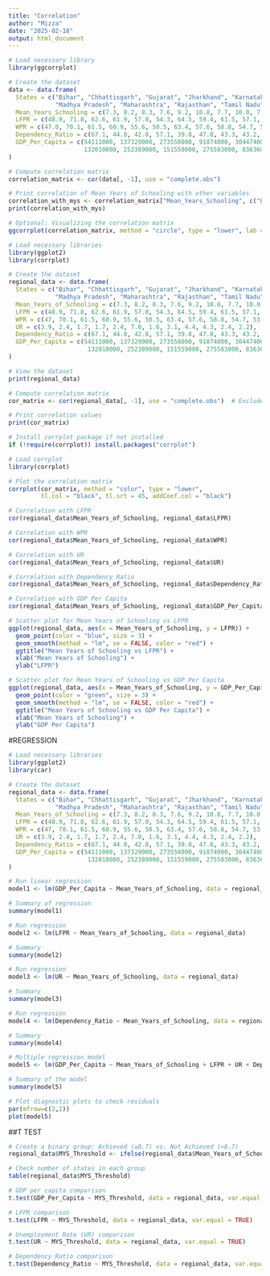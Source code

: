 ---
title: "Correlation"
author: "Mizza"
date: "2025-02-18"
output: html_document
---

```{r}
# Load necessary library
library(ggcorrplot)

# Create the dataset
data <- data.frame(
  States = c("Bihar", "Chhattisgarh", "Gujarat", "Jharkhand", "Karnataka", "Kerala",
             "Madhya Pradesh", "Maharashtra", "Rajasthan", "Tamil Nadu", "Uttar Pradesh", "West Bengal"),
  Mean_Years_Schooling = c(7.3, 8.2, 8.3, 7.6, 9.2, 10.8, 7.7, 10.0, 7.3, 9.2, 7.7, 7.9),
  LFPR = c(48.9, 71.8, 62.6, 61.9, 57.0, 54.3, 64.5, 59.4, 61.5, 57.1, 55.2, 57.3),
  WPR = c(47.0, 70.1, 61.5, 60.9, 55.6, 50.5, 63.4, 57.6, 58.8, 54.7, 53.9, 56.1),
  Dependency_Ratio = c(67.1, 44.8, 42.8, 57.1, 39.8, 47.8, 43.3, 43.2, 49.9, 40.7, 54.1, 39.7),
  GDP_Per_Capita = c(54111000, 137329000, 273558000, 91874000, 304474000, 263945000,
                     132010000, 252389000, 151559000, 275583000, 83636000, 139442000)
)

# Compute correlation matrix
correlation_matrix <- cor(data[, -1], use = "complete.obs")

# Print correlation of Mean Years of Schooling with other variables
correlation_with_mys <- correlation_matrix["Mean_Years_Schooling", c("LFPR", "WPR", "Dependency_Ratio", "GDP_Per_Capita")]
print(correlation_with_mys)

# Optional: Visualizing the correlation matrix
ggcorrplot(correlation_matrix, method = "circle", type = "lower", lab = TRUE)

```


```{r}
# Load necessary libraries
library(ggplot2)
library(corrplot)

# Create the dataset
regional_data <- data.frame(
  States = c("Bihar", "Chhattisgarh", "Gujarat", "Jharkhand", "Karnataka", "Kerala",
             "Madhya Pradesh", "Maharashtra", "Rajasthan", "Tamil Nadu", "Uttar Pradesh", "West Bengal"),
  Mean_Years_of_Schooling = c(7.3, 8.2, 8.3, 7.6, 9.2, 10.8, 7.7, 10.0, 7.3, 9.2, 7.7, 7.9),
  LFPR = c(48.9, 71.8, 62.6, 61.9, 57.0, 54.3, 64.5, 59.4, 61.5, 57.1, 55.2, 57.3),
  WPR = c(47, 70.1, 61.5, 60.9, 55.6, 50.5, 63.4, 57.6, 58.8, 54.7, 53.9, 56.1),
  UR = c(3.9, 2.4, 1.7, 1.7, 2.4, 7.0, 1.6, 3.1, 4.4, 4.3, 2.4, 2.2),
  Dependency_Ratio = c(67.1, 44.8, 42.8, 57.1, 39.8, 47.8, 43.3, 43.2, 49.9, 40.7, 54.1, 39.7),
  GDP_Per_Capita = c(54111000, 137329000, 273558000, 91874000, 304474000, 263945000, 
                      132010000, 252389000, 151559000, 275583000, 83636000, 139442000)
)

# View the dataset
print(regional_data)

# Compute correlation matrix
cor_matrix <- cor(regional_data[, -1], use = "complete.obs")  # Exclude State names

# Print correlation values
print(cor_matrix)

# Install corrplot package if not installed
if (!require(corrplot)) install.packages("corrplot")

# Load corrplot
library(corrplot)

# Plot the correlation matrix
corrplot(cor_matrix, method = "color", type = "lower", 
         tl.col = "black", tl.srt = 45, addCoef.col = "black")

# Correlation with LFPR
cor(regional_data$Mean_Years_of_Schooling, regional_data$LFPR)

# Correlation with WPR
cor(regional_data$Mean_Years_of_Schooling, regional_data$WPR)

# Correlation with UR
cor(regional_data$Mean_Years_of_Schooling, regional_data$UR)

# Correlation with Dependency Ratio
cor(regional_data$Mean_Years_of_Schooling, regional_data$Dependency_Ratio)

# Correlation with GDP Per Capita
cor(regional_data$Mean_Years_of_Schooling, regional_data$GDP_Per_Capita)

# Scatter plot for Mean Years of Schooling vs LFPR
ggplot(regional_data, aes(x = Mean_Years_of_Schooling, y = LFPR)) +
  geom_point(color = "blue", size = 3) +
  geom_smooth(method = "lm", se = FALSE, color = "red") +
  ggtitle("Mean Years of Schooling vs LFPR") +
  xlab("Mean Years of Schooling") +
  ylab("LFPR")

# Scatter plot for Mean Years of Schooling vs GDP Per Capita
ggplot(regional_data, aes(x = Mean_Years_of_Schooling, y = GDP_Per_Capita)) +
  geom_point(color = "green", size = 3) +
  geom_smooth(method = "lm", se = FALSE, color = "red") +
  ggtitle("Mean Years of Schooling vs GDP Per Capita") +
  xlab("Mean Years of Schooling") +
  ylab("GDP Per Capita")

```


#REGRESSION
```{r}
# Load necessary libraries
library(ggplot2)
library(car)

# Create the dataset
regional_data <- data.frame(
  States = c("Bihar", "Chhattisgarh", "Gujarat", "Jharkhand", "Karnataka", "Kerala",
             "Madhya Pradesh", "Maharashtra", "Rajasthan", "Tamil Nadu", "Uttar Pradesh", "West Bengal"),
  Mean_Years_of_Schooling = c(7.3, 8.2, 8.3, 7.6, 9.2, 10.8, 7.7, 10.0, 7.3, 9.2, 7.7, 7.9),
  LFPR = c(48.9, 71.8, 62.6, 61.9, 57.0, 54.3, 64.5, 59.4, 61.5, 57.1, 55.2, 57.3),
  WPR = c(47, 70.1, 61.5, 60.9, 55.6, 50.5, 63.4, 57.6, 58.8, 54.7, 53.9, 56.1),
  UR = c(3.9, 2.4, 1.7, 1.7, 2.4, 7.0, 1.6, 3.1, 4.4, 4.3, 2.4, 2.2),
  Dependency_Ratio = c(67.1, 44.8, 42.8, 57.1, 39.8, 47.8, 43.3, 43.2, 49.9, 40.7, 54.1, 39.7),
  GDP_Per_Capita = c(54111000, 137329000, 273558000, 91874000, 304474000, 263945000, 
                      132010000, 252389000, 151559000, 275583000, 83636000, 139442000)
)

# Run linear regression
model1 <- lm(GDP_Per_Capita ~ Mean_Years_of_Schooling, data = regional_data)

# Summary of regression
summary(model1)

# Run regression
model2 <- lm(LFPR ~ Mean_Years_of_Schooling, data = regional_data)

# Summary
summary(model2)

# Run regression
model3 <- lm(UR ~ Mean_Years_of_Schooling, data = regional_data)

# Summary
summary(model3)

# Run regression
model4 <- lm(Dependency_Ratio ~ Mean_Years_of_Schooling, data = regional_data)

# Summary
summary(model4)

# Multiple regression model
model5 <- lm(GDP_Per_Capita ~ Mean_Years_of_Schooling + LFPR + UR + Dependency_Ratio, data = regional_data)

# Summary of the model
summary(model5)

# Plot diagnostic plots to check residuals
par(mfrow=c(2,2))
plot(model5)

```



##T TEST
```{r}
# Create a binary group: Achieved (≥8.7) vs. Not Achieved (<8.7)
regional_data$MYS_Threshold <- ifelse(regional_data$Mean_Years_of_Schooling >= 8.7, "Achieved", "Not_Achieved")

# Check number of states in each group
table(regional_data$MYS_Threshold)

# GDP per capita comparison
t.test(GDP_Per_Capita ~ MYS_Threshold, data = regional_data, var.equal = TRUE)

# LFPR comparison
t.test(LFPR ~ MYS_Threshold, data = regional_data, var.equal = TRUE)

# Unemployment Rate (UR) comparison
t.test(UR ~ MYS_Threshold, data = regional_data, var.equal = TRUE)

# Dependency Ratio comparison
t.test(Dependency_Ratio ~ MYS_Threshold, data = regional_data, var.equal = TRUE)

```




